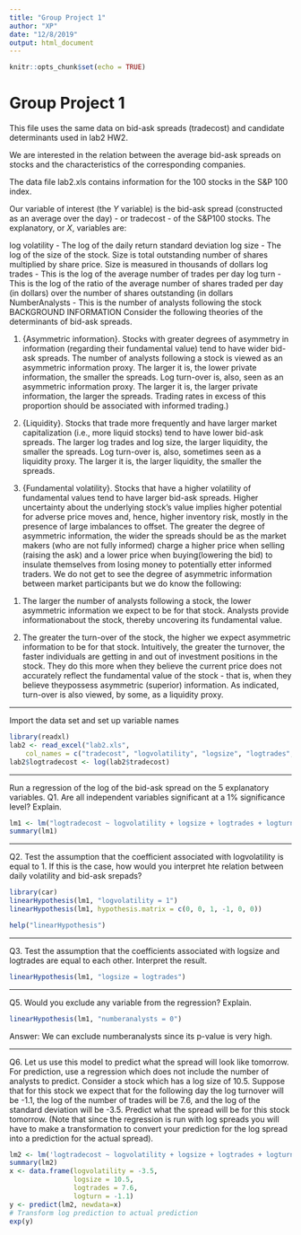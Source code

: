 ---
title: "Group Project 1"
author: "XP"
date: "12/8/2019"
output: html_document
---

```{r setup, include=FALSE}
knitr::opts_chunk$set(echo = TRUE)
```

# Group Project 1 

This file uses the same data on bid-ask spreads (tradecost)  and candidate determinants used in lab2 HW2.

We are interested in the relation between the average bid-ask spreads on stocks and the characteristics of the corresponding companies. 

The data file lab2.xls contains information for the 100 stocks in the S$\&$P 100 index. 

Our variable of interest (the $Y$ variable) is the bid-ask spread (constructed as an average over the day) - or tradecost - of the
S&P100 stocks. The explanatory, or $X$, variables are:

log volatility - The log of the daily return standard deviation
log size - The log of the size of the stock. Size is total outstanding number of shares multiplied by share price. Size is measured in thousands of dollars
log trades - This is the log of the average number of trades per day
log turn - This is the log of the ratio of the average number of shares traded per day (in dollars) over the number of shares outstanding (in dollars
NumberAnalysts - This is the number of analysts following the stock
BACKGROUND INFORMATION
Consider the following theories of the determinants of bid-ask spreads.

1. {Asymmetric information}. Stocks with greater degrees of asymmetry in information (regarding their fundamental value) tend to have wider bid-ask spreads. The number of analysts following a stock is viewed as an asymmetric information proxy. The larger it is, the lower private information, the smaller the spreads. Log turn-over is, also, seen as an asymmetric information proxy. The larger it is, the larger private information, the larger the spreads. Trading rates in excess of this proportion should be associated with informed trading.)

2. {Liquidity}. Stocks that trade more frequently and have larger market capitalization (i.e., more liquid stocks) tend to have lower bid-ask spreads. The larger log trades and log size, the larger liquidity, the smaller the spreads. Log turn-over is, also, sometimes seen as a liquidity proxy. The larger it is, the larger liquidity, the smaller the spreads. 

3. {Fundamental volatility}. Stocks that have a higher volatility of fundamental values tend to have larger bid-ask spreads. Higher uncertainty about the underlying stock's value implies higher potential for adverse price moves and, hence, higher inventory risk, mostly in the presence of large imbalances to offset.
The greater the degree of asymmetric information, the wider the spreads should be as the market makers (who are not fully informed) charge a higher price when selling (raising the ask) and a lower price when buying(lowering the bid) to insulate themselves from losing money to potentially etter informed traders. We do not get to see the degree of asymmetric information between market participants but we do know the following: 

1) The larger the number of analysts following a stock, the lower asymmetric information we expect to be for that stock. Analysts provide informationabout the stock, thereby uncovering its fundamental value. 

2) The greater the turn-over of the stock, the higher we expect asymmetric information to be for that stock. Intuitively, the greater the turnover, the faster individuals are getting in and out of investment positions in the stock. They do this more when they believe the current price does not accurately reflect the fundamental value of the stock - that is, when they believe theypossess asymmetric (superior) information. 
As indicated, turn-over is also viewed, by some, as a liquidity proxy.


************************************************************************************************
Import the data set and set up variable names
```{r}
library(readxl)
lab2 <- read_excel("lab2.xls", 
    col_names = c("tradecost", "logvolatility", "logsize", "logtrades", "logturn", "numberanalysts"))
lab2$logtradecost <- log(lab2$tradecost)
```


******************************************************************************************
Run a regression of the log of the bid-ask spread on the 5 explanatory variables.
Q1.  Are all independent variables significant at a 1% significance level? Explain. 
```{r}
lm1 <- lm("logtradecost ~ logvolatility + logsize + logtrades + logturn + numberanalysts", data = lab2)
summary(lm1)
```


********************************************************************************************

Q2. Test the assumption that the coefficient associated with logvolatility is equal to 1. If this is the case, how would you interpret hte relation between daily volatility and bid-ask srepads?
```{r}
library(car)
linearHypothesis(lm1, "logvolatility = 1")
linearHypothesis(lm1, hypothesis.matrix = c(0, 0, 1, -1, 0, 0))

help("linearHypothesis")
```


*********************************************************************************************

Q3. Test the assumption that the coefficients associated with logsize and logtrades are equal to each other. Interpret the result.
```{r}
linearHypothesis(lm1, "logsize = logtrades")
```


*********************************************************************************************

Q5. Would you exclude any variable from the regression? Explain.
```{r}
linearHypothesis(lm1, "numberanalysts = 0")
```
Answer:  We can exclude numberanalysts since its p-value is very high.

**********************************************************************************************************

Q6. Let us use this model to predict what the spread will look like tomorrow. 
For prediction, use a regression which does not include the number of analysts to predict. 
Consider a stock which has a log size of 10.5. Suppose that for this stock we expect that for the following day the log turnover will be
-1.1, the log of the number of trades will be 7.6, and the log of the standard deviation will be -3.5. 
Predict what the spread will be for this stock tomorrow.  (Note that since the regression is run with log spreads you
will have to make a transformation to convert your prediction for the log spread into a prediction for the actual spread).
```{r}
lm2 <- lm('logtradecost ~ logvolatility + logsize + logtrades + logturn', data=lab2)
summary(lm2)
x <- data.frame(logvolatility = -3.5, 
                logsize = 10.5, 
                logtrades = 7.6, 
                logturn = -1.1)
y <- predict(lm2, newdata=x)
# Transform log prediction to actual prediction
exp(y)
```

